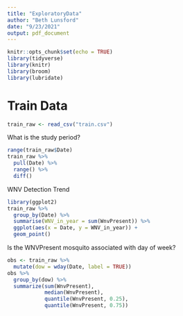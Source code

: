 ```yaml
---
title: "ExploratoryData"
author: "Beth Lunsford"
date: "9/23/2021"
output: pdf_document
---
```


```r
knitr::opts_chunk$set(echo = TRUE)
library(tidyverse)
library(knitr)
library(broom)
library(lubridate)
```

# Train Data
```r
train_raw <- read_csv("train.csv")
```

What is the study period?
```r
range(train_raw$Date)
train_raw %>%
  pull(Date) %>%
  range() %>%
  diff()
```
WNV Detection Trend
```r
library(ggplot2)
train_raw %>%
  group_by(Date) %>%
  summarise(WNV_in_year = sum(WnvPresent)) %>%
  ggplot(aes(x = Date, y = WNV_in_year)) +
  geom_point()
```

Is the WNVPresent mosquito associated with day of week? 
```r
obs <- train_raw %>%
  mutate(dow = wday(Date, label = TRUE))
obs %>%
  group_by(dow) %>%
  summarize(sum(WnvPresent),
            median(WnvPresent),
            quantile(WnvPresent, 0.25),
            quantile(WnvPresent, 0.75))
  
```


